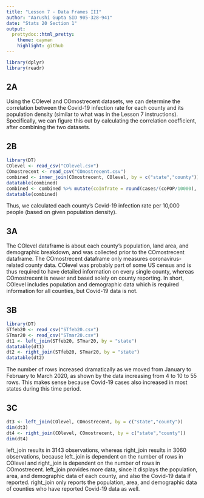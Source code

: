 ```yaml
---
title: "Lesson 7 - Data Frames III"
author: "Aarushi Gupta SID 905-328-941"
date: "Stats 20 Section 1"
output:
  prettydoc::html_pretty:
    theme: cayman
    highlight: github
---
```


```r
library(dplyr)
library(readr)
```


## 2A

Using the COlevel and COmostrecent datasets, we can determine the correlation between the Covid-19 infection rate for each county and its population density (similar to what was in the Lesson 7 instructions). Specifically, we can figure this out by calculating the correlation coefficient, after combining the two datasets. 


## 2B

```r
library(DT)
COlevel <- read_csv("COlevel.csv")
COmostrecent <- read_csv("COmostrecent.csv")
combined <- inner_join(COmostrecent, COlevel, by = c("state","county"))
datatable(combined)
combined <- combined %>% mutate(coInfrate = round(cases/(coPOP/10000), digits = 2))
datatable(combined)
```

Thus, we calculated each county's Covid-19 infection rate per 10,000 people (based on given population density).

## 3A

The COlevel dataframe is about each county's population, land area, and demographic breakdown, and was collected prior to the COmostrecent dataframe. The COmostrecent dataframe only measures coronavirus-related county data. COlevel was probably part of some US census and is thus required to have detailed information on every single county, whereas COmostrecent is newer and based solely on county reporting. In short, COlevel includes population and demographic data which is required information for all counties, but Covid-19 data is not. 

## 3B

```r
library(DT)
STfeb20 <- read_csv("STfeb20.csv")
STmar20 <- read_csv("STmar20.csv")
dt1 <- left_join(STfeb20, STmar20, by = "state")
datatable(dt1)
dt2 <- right_join(STfeb20, STmar20, by = "state")
datatable(dt2)
```

The number of rows increased dramatically as we moved from January to February to March 2020, as shown by the data increasing from 4 to 10 to 55 rows. This makes sense because Covid-19 cases also increased in most states during this time period. 

## 3C

```r
dt3 <- left_join(COlevel, COmostrecent, by = c("state","county"))
dim(dt3)
dt4 <- right_join(COlevel, COmostrecent, by = c("state","county"))
dim(dt4)
```

left_join results in 3143 observations, whereas right_join results in 3060 observations, because left_join is dependent on the number of rows in COlevel and right_join is dependent on the number of rows in COmostrecent.
left_join provides more data, since it displays the population, area, and demographic data of each county, and also the Covid-19 data if reported. right_join only reports the population, area, and demographic data of counties who have reported Covid-19 data as well. 
